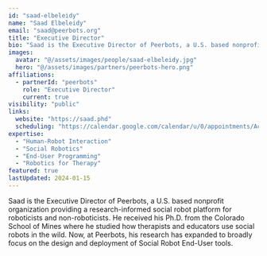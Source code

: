 ```yaml
---
id: "saad-elbeleidy"
name: "Saad Elbeleidy"
email: "saad@peerbots.org"
title: "Executive Director"
bio: "Saad is the Executive Director of Peerbots, a U.S. based nonprofit organization providing a research-informed social robot platform for roboticists and non-roboticists. He received his Ph.D. from the Colorado School of Mines where he studied how therapists and educators use social robots in the wild. Now, at Peerbots, his research has expanded to broadly focus on the design and deployment of Social Robot End-User tools."
images:
  avatar: "@/assets/images/people/saad-elbeleidy.jpg"
  hero: "@/assets/images/partners/peerbots-hero.png"
affiliations:
  - partnerId: "peerbots"
    role: "Executive Director"
    current: true
visibility: "public"
links:
  website: "https://saad.phd"
  scheduling: "https://calendar.google.com/calendar/u/0/appointments/AcZssZ15Qjxw5v1lQu8FUPKjIiZW8K7obt8RxeqlAio="
expertise:
  - "Human-Robot Interaction"
  - "Social Robotics"
  - "End-User Programming"
  - "Robotics for Therapy"
featured: true
lastUpdated: 2024-01-15
---
```


Saad is the Executive Director of Peerbots, a U.S. based nonprofit organization providing a research-informed social robot platform for roboticists and non-roboticists. He received his Ph.D. from the Colorado School of Mines where he studied how therapists and educators use social robots in the wild. Now, at Peerbots, his research has expanded to broadly focus on the design and deployment of Social Robot End-User tools.

